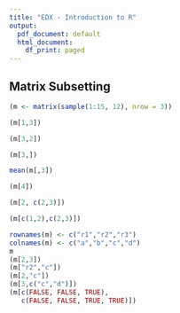```yaml
---
title: "EDX - Introduction to R"
output:
  pdf_document: default
  html_document:
    df_print: paged
---
```



## Matrix Subsetting

```r
(m <- matrix(sample(1:15, 12), nrow = 3))

(m[1,3])

(m[3,2])

(m[3,])

mean(m[,3])

(m[4])

(m[2, c(2,3)])

(m[c(1,2),c(2,3)])

rownames(m) <- c("r1","r2","r3")
colnames(m) <- c("a","b","c","d")
m
(m[2,3])
(m["r2","c"])
(m[2,"c"])
(m[3,c("c","d")])
(m[c(FALSE, FALSE, TRUE),
   c(FALSE, FALSE, TRUE, TRUE)])


```

```r

```

```r

```

